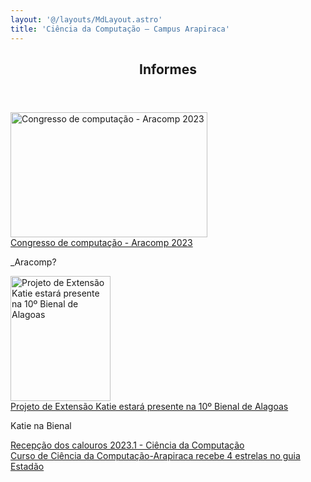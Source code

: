 ```yaml
---
layout: '@/layouts/MdLayout.astro'
title: 'Ciência da Computação — Campus Arapiraca'
---
```



<span></span>
<article id="content">
<header>

<h1 class="documentFirstHeading">
         Informes
        </h1>


</header>
<div id="viewlet-above-content-body">
</div>
<div id="content-core">
<div class="lista-detalhe">
<div class="item">
<div class="imagem">
<img alt="Congresso de computação - Aracomp 2023" direction="down" height="200" src="https://arapiraca.ufal.br/graduacao/ciencia-da-computacao/institucional/informes/aracomp-2023/@@images/image-0-5861a49eebf2750018e06982decc0003.png" title="Congresso de computação - Aracomp 2023" width="315"/>
</div>
<div class="detalhe">
<div class="dados">
<div class="data">
<span class="pat-display-time" data-pat-display-time="output-format: dddd[,] DD/MM/YYYY [às] HH[h]mm" datetime="2023-11-28 10:29:00+00:00">
</span>
</div>
<a class="titulo" href="/cpt/institucional/informes/aracomp-2023">
             Congresso de computação - Aracomp 2023
            </a>
<p class="descricao">
             _Aracomp?
            </p>
</div>
</div>
</div>
<div class="item">
<div class="imagem">
<img alt="Projeto de Extensão Katie estará presente na 10º Bienal de Alagoas" direction="down" height="200" src="https://arapiraca.ufal.br/graduacao/ciencia-da-computacao/institucional/informes/katie-na-bienal/@@images/image-0-2f367e8849ef7a06f4d31f43944cae95.jpeg" title="Projeto de Extensão Katie estará presente na 10º Bienal de Alagoas" width="160"/>
</div>
<div class="detalhe">
<div class="dados">
<div class="data">
<span class="pat-display-time" data-pat-display-time="output-format: dddd[,] DD/MM/YYYY [às] HH[h]mm" datetime="2023-08-02 08:39:00+00:00">
</span>
</div>
<a class="titulo" href="/cpt/institucional/informes/katie-na-bienal">
             Projeto de Extensão Katie estará presente na 10º Bienal de Alagoas
            </a>
<p class="descricao">
             Katie na Bienal
            </p>
</div>
</div>
</div>
<div class="item">
<div class="imagem">
<i aria-hidden="true" class="fa-solid fa-newspaper">
</i>
</div>
<div class="detalhe">
<div class="dados">
<div class="data">
<span class="pat-display-time" data-pat-display-time="output-format: dddd[,] DD/MM/YYYY [às] HH[h]mm" datetime="2023-06-03 08:39:00+00:00">
</span>
</div>
<a class="titulo" href="/cpt/institucional/informes/recepcao-dos-calouros-2023-1-ciencia-da-computacao">
             Recepção dos calouros 2023.1 - Ciência da Computação
            </a>
</div>
</div>
</div>
<div class="item">
<div class="imagem">
<i aria-hidden="true" class="fa-solid fa-newspaper">
</i>
</div>
<div class="detalhe">
<div class="dados">
<div class="data">
<span class="pat-display-time" data-pat-display-time="output-format: dddd[,] DD/MM/YYYY [às] HH[h]mm" datetime="2023-06-02 10:47:00+00:00">
</span>
</div>
<a class="titulo" href="/cpt/institucional/informes/curso-de-ciencia-da-computacao-em-arapiraca-recebe-4-estrela-no-guia-estadao">
             Curso de Ciência da Computação-Arapiraca recebe 4 estrelas no guia Estadão
            </a>
</div>
</div>
</div>
</div>

</div>
<div id="viewlet-below-content-body">
</div>
</article>